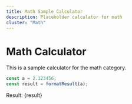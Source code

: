 ```yaml
---
title: Math Sample Calculator
description: Placeholder calculator for math
cluster: "Math"
---
```



# Math Calculator

This is a sample calculator for the math category.

```js
const a = 2.123456;
const result = formatResult(a);
```

Result: {result}

